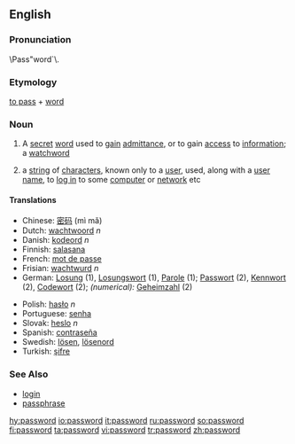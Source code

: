 ==English==
===Pronunciation===
\Pass"word`\.

===Etymology===
[[pass#Verb|to pass]] + [[word]]

===Noun===
{{wikipedia}}
{{en-noun}}
# A [[secret]] [[word]] used to [[gain]] [[admittance]], or to gain [[access]] to [[information]]; a [[watchword]]
#{{computing}} a [[string]] of [[character]]s, known only to a [[user]], used, along with a [[user name]], to [[log in]] to some [[computer]] or [[network]] etc

====Translations====
{{top}}
*Chinese: [[密码]] (mì mǎ)
*Dutch: [[wachtwoord]] ''n''
*Danish: [[kodeord]] ''n''
*Finnish: [[salasana]]
*French: [[mot de passe]]
*Frisian: [[wachtwurd]] ''n''
*German: [[Losung]] {{f}} (1), [[Losungswort]] {{n}} (1), [[Parole]] {{f}} (1); [[Passwort]] {{n}} (2), [[Kennwort]] {{n}} (2), [[Codewort]] {{n}} (2); ''(numerical):'' [[Geheimzahl]] {{f}} (2)
{{mid}}
*Polish: [[hasło]] ''n''
*Portuguese: [[senha]]
*Slovak: [[heslo]] ''n''
*Spanish: [[contraseña]]
*Swedish: [[lösen]], [[lösenord]]
*Turkish: [[şifre]]
{{bottom}}

===See Also===
* [[login]]
* [[passphrase]]

[[hy:password]]
[[io:password]]
[[it:password]]
[[ru:password]]
[[so:password]]
[[fi:password]]
[[ta:password]]
[[vi:password]]
[[tr:password]]
[[zh:password]]